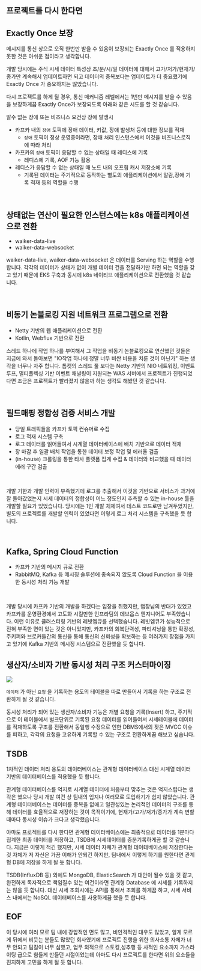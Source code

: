 ## 프로젝트를 다시 한다면



## Exactly Once 보장

메시지를 통신 상으로 오직 한번만 받을 수 있음이 보장되는 Exactly Once 를 적용하지 못한 것은 아쉬운 점이라고 생각합니다. 

개발 당시에는 주식 시세 데이터 특성상 초/분/시/일 데이터에 대해서 고가/저가/현재가/종가만 계속해서 업데이트하면 되고  데이터의 중복보다는 업데이트가 더 중요했기에 Exactly Once 가 중요하지는 않았습니다.<br/>

다시 프로젝트를 하게 될 경우, 통신 매커니즘 레벨에서는 1번만 메시지를 받을 수 있음을 보장하게끔 Exactly Once가 보장되도록 아래와 같은 시도를 할 것 같습니다. <br/>

알수 없는 장애 또는 비즈니스 요건상 장애 발생시 

- 카프카 내의 `장애` 토픽에 장애 데이터, 키값, 장애 발생처 등에 대한 정보를 적재
  - `장애` 토픽이 정상 운영중이라면, 장애 처리 인스턴스에서 이것을 비즈니스로직에 따라 처리
- 카프카의 `장애` 토픽이 응답할 수 없는 상태일 때 레디스에 기록
  - 레디스에 기록, AOF 기능 활용
- 레디스가 응답할 수 없는 상태일 때 노드 내의 오프힙 캐시 저장소에 기록
  - 기록된 데이터는 주기적으로 동작하는 별도의 애플리케이션에서 알람,장애 기록 적재 등의 역할을 수행

<br/>



## 상태없는 연산이 필요한 인스턴스에는 k8s 애플리케이션으로 전환

- waiker-data-live
- waiker-data-websocket

waiker-data-live, waiker-data-websocket 은 데이터를 Serving 하는 역할을 수행합니다. 각각의 데이터가 상태가 없이 개별 데이터 건을 전달하기만 하면 되는 역할을 갖고 있기 때문에 EKS 구축과 동시에 k8s 네이티브 애플리케이션으로 전환했을 것 같습니다. <br/>

<br/>



## 비동기 논블로킹 지원 네트워크 프로그램으로 전환

- Netty 기반의 웹 애플리케이션으로 전환
- Kotlin, Webflux 기반으로 전환

스레드 하나에 작업 하나를 부여해서 그 작업을 비동기 논블로킹으로 연산했던 것들은 지금에 와서 돌아보면 "IO작업 하나에 정말 너무 비싼 비용을 치룬 것이 아닌가" 하는 생각을 너무나 자주 합니다. 톰캣의 스레드 풀 보다는 Netty 기반의 NIO 네트워킹, 이벤트 루프, 멀티플렉싱 기반 이벤트 채널링이 지원되는 WAS 서버에서 프로젝트가 진행되었다면 조금은 프로젝트가 빨라졌지 않을까 하는 생각도 해봤던 것 같습니다.<br/>

<br/>



## 필드매핑 정합성 검증 서비스 개발

- 당일 트래픽들을 카프카 토픽 컨슈머로 수집
- 로그 적재 시스템 구축
- 로그 데이터를 읽어들여서 시계열 데이터베이스에 배치 기반으로 데이터 적재
- 장 마감 후 일괄 배치 작업을 통한 데이터 보정 작업 및 에러율 검출
- (in-house) 크롤링을 통한 타사 플랫폼 집계 수집 & 데이터와 비교했을 때 데이터 에러 구간 검출

<br/>

개발 기한과 개발 인력이 부족했기에 로그를 추출해서 이것을 기반으로 서비스가 과거에 잘 돌아갔었는지 시세 데이터의 정합성이 어느 정도인지 추측할 수 있는 in-house 툴을 개발할 필요가 있었습니다. 당시에는 1인 개발 체제여서 테스트 코드로만 남겨두었지만, 별도의 프로젝트를 개발할 인력이 있었다면 이렇게 로그 처리 시스템을 구축했을 듯 합니다.<br/>

<br/>



## Kafka, Spring Cloud Function

- 카프카 기반의 메시지 큐로 전환
- RabbitMQ, Kafka 등 메시징 솔루션에 종속되지 않도록 Cloud Function 을 이용한 동시성 처리 기능 개발

<br/>

개발 당시에 카프카 기반의 개발을 하겠다는 입장을 취했지만, 랩장님의 반대가 있었고 카프카를 운영환경에서 고도화 시킬만한 인프라팀의 데브옵스 엔지니어도 부족했습니다. 이런 이유로 클러스터링 기반의 레빗엠큐를 선택했습니다. 레빗엠큐가 성능적으로 전혀 부족한 면이 있는 것은 아니었지만, 카프카의 회복탄력성, 파티셔닝을 통한 확장성, 주키퍼와 브로커들간의 통신을 통해 통신의 신뢰성을 확보하는 등 여러가지 장점을 가지고 있기에 Kafka 기반의 메시징 시스템으로 전환했을 듯 합니다.<br/>



## 생산자/소비자 기반 동시성 처리 구조 커스터마이징

![](./img/message-queue-usage/instance.png)

`데이터` 가 아닌 `요청` 을 기록하는 용도의 테이블을 따로 만들어서 기록을 하는 구조로 전환하게 될 것 같습니다. <br/>

동시성 처리가 되어 있는 생산자/소비자 기능은 개별 요청을 기록(Insert) 하고, 주기적으로 이 테이블에서 벌크단위로 기록된 요청 데이터를 읽어들여서 시세테이블에 데이터를 적재하도록 구조를 전환해서 동일행 수정으로 인한 DBMS에서의 잦은 MVCC 이슈를 피하고, 각각의 요청을 고유하게 기록할 수 있는 구조로 전환하게끔 해보고 싶습니다.<br/>



## TSDB

1차적인 데이터 처리 용도의 데이터베이스는 관계형 데이터베이스 대신 시계열 데이터 기반의 데이터베이스를 적용했을 듯 합니다.<br/>

관계형 데이터베이스를 억지로 시계열 데이터에 처음부터 맞추는 것은 억지스럽다는 생각은 했으나 당시 개발 여건 상 팀내의 입지나 여러모로 도입하기가 쉽지 않았습니다. 관계형 데이터베이스는 데이터를 중복을 없애고 일관성있는 논리적인 데이터의 구조를 통해 데이터를 효율적으로 저장하는 것이 목적이기에, 현재가/고가/저가/종가가 계속 변할 때마다 동시성 이슈가 크다고 생각했습니다.<br/>

아마도 프로젝트를 다시 한다면 관계형 데이터베이스에는 최종적으로 데이터를 1분마다 집계한 최종 데이터를 저장하고, TSDB에 시세데이터를 증분기록하게끔 할 것 같습니다. 지금은 이렇게 적긴 했지만, 시세 데이터 자체가 관계형 데이테베이스에 저장한다는 것 자체가 저 자신은 가끔 이해가 안되긴 하지만, 팀내에서 이렇게 하기를 원한다면 관계형 DB에 저장을 하게 될 듯 합니다.<br/>

TSDB(InfluxDB 등) 외에도 MongoDB, ElasticSearch 가 대안이 될수 있을 것 같고, 완전하게 독자적으로 책임질수 있는 여건이라면 관계형 Database 에 시세를 기록하지는 않을 듯 합니다. 대신 시세 조회시에는 API를 통해서 조회를 하게끔 하고, 시세 서비스 내에서는 NoSQL 데이터베이스를 사용하게끔 했을 듯 합니다.<br/>



## EOF

이 당시에 여러 모로 팀 내에 강압적인 면도 많고, 비인격적인 대우도 많았고, 알게 모르게 뒤에서 비웃는 분들도 많았던 회사였기에 프로젝트 진행을 위한 의사소통 자체가 너무 안되고 팀킬이 너무 심했고, 업무 외적으로 스토킹,성추행 등 사적인 요소까지 가스라이팅 급으로 힘들게 만들던 시절이었는데 아마도 다시 프로젝트를 한다면 위의 요소들을 진지하게 고민을 하게 될 듯 합니다.<br/>



